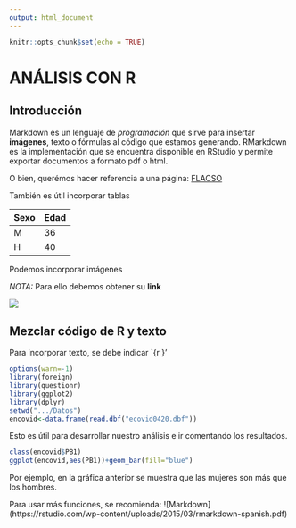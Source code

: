 ---
output: html_document
---

```{r setup, include=FALSE}
knitr::opts_chunk$set(echo = TRUE)
```

# ANÁLISIS CON R

## Introducción

Markdown es un lenguaje de *programación* que sirve para insertar **imágenes**, texto o fórmulas al código que estamos generando. RMarkdown es la implementación que se encuentra disponible en RStudio y permite exportar documentos a formato pdf o html. 



O bien, querémos hacer referencia a una página: [FLACSO](https://www.flacso.edu.mx/)


También es útil incorporar tablas

Sexo | Edad
---- | -----
M | 36
H | 40 



Podemos incorporar imágenes

*NOTA:* Para ello debemos obtener su **link**


![](https://d500.epimg.net/cincodias/imagenes/2019/05/31/fortunas/1559314754_377298_1559315021_noticia_normal.jpg)


## Mezclar código de R y texto

Para incorporar texto, se debe indicar `{r }'
```{r eval=TRUE, echo=TRUE, warning=FALSE}
options(warn=-1)
library(foreign)                 
library(questionr)              
library(ggplot2) 
library(dplyr) 
setwd(".../Datos")
encovid<-data.frame(read.dbf("ecovid0420.dbf"))
```



Esto es útil para desarrollar nuestro análisis e ir comentando los resultados.

```{r eval=TRUE, echo=TRUE, warning=FALSE}
class(encovid$PB1)    
ggplot(encovid,aes(PB1))+geom_bar(fill="blue")
```

Por ejemplo, en la gráfica anterior se muestra que las mujeres son más que los hombres.

Para usar más funciones, se recomienda: ![Markdown] (https://rstudio.com/wp-content/uploads/2015/03/rmarkdown-spanish.pdf)

